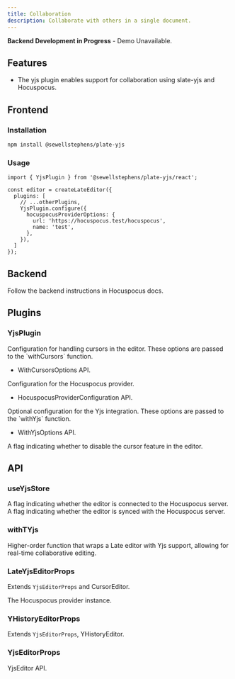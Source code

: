 ```yaml
---
title: Collaboration
description: Collaborate with others in a single document.
---
```


<Callout className="my-4">

**Backend Development in Progress** - Demo Unavailable.

</Callout>

<PackageInfo>

## Features

- The yjs plugin enables support for collaboration using <Link href="https://docs.slate-yjs.dev/">slate-yjs</Link> and <Link href="https://docs.slate-yjs.dev/walkthroughs/collaboration-hocuspocus">Hocuspocus</Link>.

</PackageInfo>

## Frontend

### Installation

```bash
npm install @sewellstephens/plate-yjs
```

### Usage

```tsx
import { YjsPlugin } from '@sewellstephens/plate-yjs/react';

const editor = createLateEditor({
  plugins: [
    // ...otherPlugins,
    YjsPlugin.configure({
      hocuspocusProviderOptions: {
        url: 'https://hocuspocus.test/hocuspocus',
        name: 'test',
      },
    }),
  ]
});
```

## Backend

Follow the backend instructions in <Link href="https://tiptap.dev/hocuspocus/getting-started">Hocuspocus docs</Link>.

## Plugins

### YjsPlugin

<APIOptions>
<APIItem name="cursorOptions" type="WithCursorsOptions<TCursorData>" optional>
Configuration for handling cursors in the editor. These options are passed
to the `withCursors` function.

- <Link href="https://docs.slate-yjs.dev/api/slate-yjs-core/cursor-plugin#withcursors">WithCursorsOptions API</Link>.

</APIItem>
<APIItem
  name="hocuspocusProviderOptions"
  type="HocuspocusProviderConfiguration"
  required
>
Configuration for the Hocuspocus provider.

- <Link href="https://tiptap.dev/hocuspocus/provider/configuration">HocuspocusProviderConfiguration API</Link>.

</APIItem>
<APIItem name="yjsOptions" type="WithYjsOptions" optional>
Optional configuration for the Yjs integration. These options are passed to
the `withYjs` function.

- <Link href="https://docs.slate-yjs.dev/api/slate-yjs-core/yjs-plugin#withyjs">WithYjsOptions API</Link>.

</APIItem>
<APIItem name="disableCursors" type="boolean" optional>
A flag indicating whether to disable the cursor feature in the editor.
</APIItem>
</APIOptions>

## API

### useYjsStore

<APIState>
  <APIItem name="isConnected" type="boolean">
    A flag indicating whether the editor is connected to the Hocuspocus server.
  </APIItem>
  <APIItem name="isSynced" type="boolean">
    A flag indicating whether the editor is synced with the Hocuspocus server.
  </APIItem>
</APIState>

### withTYjs

Higher-order function that wraps a Late editor with Yjs support, allowing for real-time collaborative editing.

### LateYjsEditorProps

<APIAttributes>

Extends `YjsEditorProps` and <Link href="https://docs.slate-yjs.dev/api/slate-yjs-core/cursor-plugin#cursoreditor">CursorEditor</Link>.

<APIItem name="yjs" type="object">
  
<APISubList>

<APISubListItem parent="yjs" name="provider" type="HocuspocusProvider">

The Hocuspocus provider instance.

</APISubListItem>

</APISubList>

</APIItem>

</APIAttributes>

### YHistoryEditorProps

Extends `YjsEditorProps`, <Link href="https://docs.slate-yjs.dev/api/slate-yjs-core/history-plugin#yhistoryeditor">YHistoryEditor</Link>.

### YjsEditorProps

<Link href="https://docs.slate-yjs.dev/api/slate-yjs-core/yjs-plugin#yjseditor">YjsEditor API</Link>.